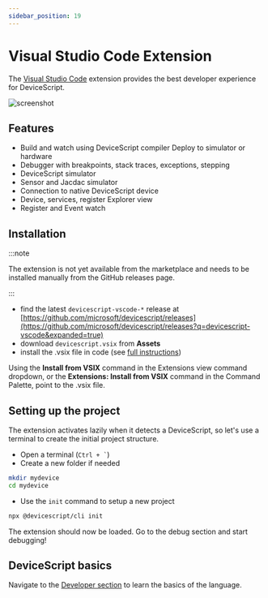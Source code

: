 ```yaml
---
sidebar_position: 19
---
```


# Visual Studio Code Extension

The [Visual Studio Code](https://code.visualstudio.com/) extension provides the best developer experience for DeviceScript.

![screenshot](../../../vscode/screenshot.png)

## Features

-   Build and watch using DeviceScript compiler
    Deploy to simulator or hardware
-   Debugger with breakpoints, stack traces, exceptions, stepping
-   DeviceScript simulator
-   Sensor and Jacdac simulator
-   Connection to native DeviceScript device
-   Device, services, register Explorer view
-   Register and Event watch

## Installation

:::note

The extension is not yet available from the marketplace and needs to be installed manually from the GitHub releases page.

:::

-   find the latest `devicescript-vscode-*` release at [https://github.com/microsoft/devicescript/releases](https://github.com/microsoft/devicescript/releases?q=devicescript-vscode&expanded=true)
-   download `devicescript.vsix` from **Assets**
-   install the .vsix file in code (see [full instructions](https://code.visualstudio.com/docs/editor/extension-marketplace#_install-from-a-vsix))

Using the **Install from VSIX** command in the Extensions view command dropdown,
or the **Extensions: Install from VSIX** command in the Command Palette, point to the .vsix file.

## Setting up the project

The extension activates lazily when it detects a DeviceScript,
so let's use a terminal to create the initial project structure.

-   Open a terminal (`` Ctrl + ` ``)
-   Create a new folder if needed

```bash
mkdir mydevice
cd mydevice
```

-   Use the `init` command to setup a new project

```bash
npx @devicescript/cli init
```

The extension should now be loaded. Go to the debug section and start debugging!

## DeviceScript basics

Navigate to the [Developer section](/developer) to learn the basics of the language.
